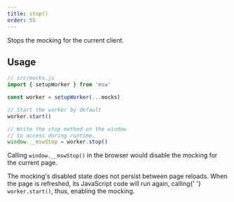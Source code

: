 ```yaml
---
title: stop()
order: 55
---
```


Stops the mocking for the current client.

## Usage

```js showLineNumbers focusedLines=11
// src/mocks.js
import { setupWorker } from 'msw'

const worker = setupWorker(...mocks)

// Start the worker by default
worker.start()

// Write the stop method on the window
// to access during runtime.
window.__mswStop = worker.stop()
```

Calling `window.__mswStop()` in the browser would disable the mocking for the current page.

<Hint>
  The mocking's disabled state does not persist between page reloads. When the
  page is refreshed, its JavaScript code will run again, calling{' '}
  <code>worker.start()</code>, thus, enabling the mocking.
</Hint>
